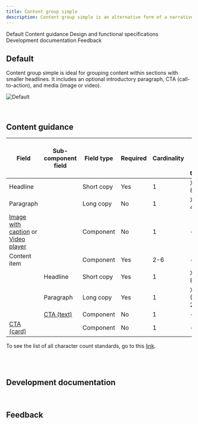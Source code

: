 ```yaml
---
title: Content group simple
description: Content group simple is an alternative form of a narrative pattern where the content is broken up into smaller pieces to make it more digestible.
---
```



<ComponentDescription name="Content group simple" type="layout" />

<AnchorLinks>

<AnchorLink>Default</AnchorLink>
<AnchorLink>Content guidance</AnchorLink>
<AnchorLink>Design and functional specifications</AnchorLink>
<AnchorLink>Development documentation</AnchorLink>
<AnchorLink>Feedback</AnchorLink>

</AnchorLinks>

## Default

Content group simple is ideal for grouping content within sections with smaller headlines. It includes an optional introductory paragraph, CTA (call-to-action), and media (image or video).

![Default](../../images/pattern/content-group-simple/default.jpg)

<br />

## Content guidance

| Field | Sub-component <br/>field | Field type | Required | Cardinality | Max character size <br/>(English / translated) |
| -------- | --------- | ---------- | ---------- | ---------- | ---------- |
| Headline | | Short copy | Yes | 1 | XS (65 / 85)|
| Paragraph | | Long copy | No | 1 | XXL (350 / 450)|
| [Image with caption](https://www.ibm.com/standards/web/carbon-for-ibm-dotcom/components/image-with-caption) or [Video player](https://www.ibm.com/standards/web/carbon-for-ibm-dotcom/components/video-player) | | Component | No | 1 | - |
| Content item | | Component | Yes | 2-6 | - |
| | Headline | Short copy | Yes | 1 | XS (65 / 85) |
| | Paragraph | Long copy | Yes | 1 | XXXXL (1600 / 2400) |
| | [CTA (text)](https://www.ibm.com/standards/web/carbon-for-ibm-dotcom/components/cta/#text) | Component | No | 1 | - |
| [CTA (card)](https://www.ibm.com/standards/web/carbon-for-ibm-dotcom/components/cta/#card) | | Component | No | 1 | - |

To see the list of all character count standards, go to this <a href="https://github.com/carbon-design-system/carbon-for-ibm-dotcom-website/wiki/Character-count-standards" target="_blank" rel="noreferrer">link</a>.

<br />

<SpecLinks name="Content group simple" design="https://ibm.box.com/s/bkqyb6nzix46vfsy8b0cyg79c3fs0lac" />

<br />

## Development documentation

<ComponentStatus name="Content group simple" type="layout" />

<br />

## Feedback

<ComponentFeedback />
